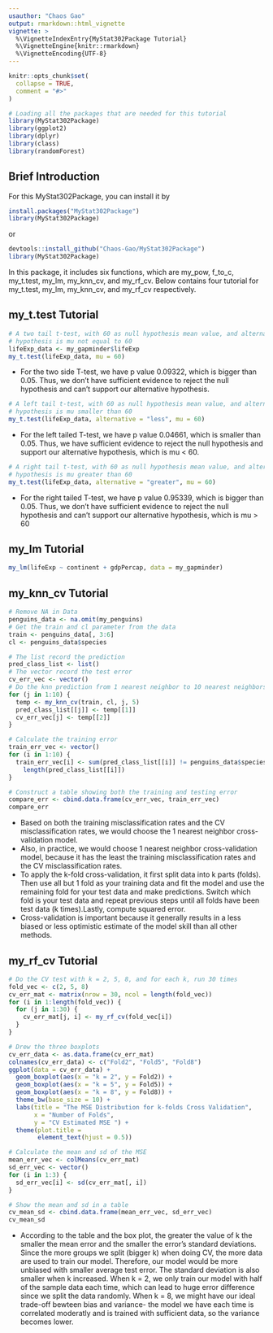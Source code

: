 ```yaml
---
usauthor: "Chaos Gao"
output: rmarkdown::html_vignette
vignette: >
  %\VignetteIndexEntry{MyStat302Package Tutorial}
  %\VignetteEngine{knitr::rmarkdown}
  %\VignetteEncoding{UTF-8}
---
```


```r
knitr::opts_chunk$set(
  collapse = TRUE,
  comment = "#>"
)
```

```r
# Loading all the packages that are needed for this tutorial
library(MyStat302Package)
library(ggplot2)
library(dplyr)
library(class)
library(randomForest)
```

## Brief Introduction
For this MyStat302Package, you can install it by
```r
install.packages("MyStat302Package")
library(MyStat302Package)
```
or
```r
devtools::install_github("Chaos-Gao/MyStat302Package")
library(MyStat302Package)
```
In this package, it includes six functions, which are my_pow, f_to_c, my_t.test, my_lm, my_knn_cv, and my_rf_cv. Below contains four tutorial for my_t.test, my_lm, my_knn_cv, and my_rf_cv respectively.

## my_t.test Tutorial

```r
# A two tail t-test, with 60 as null hypothesis mean value, and alternative 
# hypothesis is mu not equal to 60
lifeExp_data <- my_gapminder$lifeExp
my_t.test(lifeExp_data, mu = 60)
```

* For the two side T-test, we have p value 0.09322, which is bigger than 0.05. Thus, we don't have sufficient evidence to reject the null hypothesis and can't support our alternative hypothesis.

```r
# A left tail t-test, with 60 as null hypothesis mean value, and alternative 
# hypothesis is mu smaller than 60
my_t.test(lifeExp_data, alternative = "less", mu = 60)
```

* For the left tailed T-test, we have p value 0.04661, which is smaller than 0.05. Thus, we have sufficient evidence to reject the null hypothesis and support our alternative hypothesis, which is mu < 60.

```r
# A right tail t-test, with 60 as null hypothesis mean value, and alternative 
# hypothesis is mu greater than 60
my_t.test(lifeExp_data, alternative = "greater", mu = 60)
```

* For the right tailed T-test, we have p value 0.95339, which is bigger than 0.05. Thus, we don't have sufficient evidence to reject the null hypothesis and can't support our alternative hypothesis, which is mu > 60

## my_lm Tutorial

```r
my_lm(lifeExp ~ continent + gdpPercap, data = my_gapminder)
```

## my_knn_cv Tutorial

```r
# Remove NA in Data
penguins_data <- na.omit(my_penguins)
# Get the train and cl parameter from the data
train <- penguins_data[, 3:6]
cl <- penguins_data$species

# The list record the prediction
pred_class_list <- list()
# The vector record the test error
cv_err_vec <- vector()
# Do the knn prediction from 1 nearest neighbor to 10 nearest neighbors
for (j in 1:10) {
  temp <- my_knn_cv(train, cl, j, 5)
  pred_class_list[[j]] <- temp[[1]]
  cv_err_vec[j] <- temp[[2]]
}

# Calculate the training error
train_err_vec <- vector()
for (i in 1:10) {
  train_err_vec[i] <- sum(pred_class_list[[i]] != penguins_data$species) / 
    length(pred_class_list[[i]])
}

# Construct a table showing both the training and testing error
compare_err <- cbind.data.frame(cv_err_vec, train_err_vec)
compare_err
```
* Based on both the training misclassification rates and the CV misclassification rates, we would choose the 1 nearest neighbor cross-validation model.
* Also, in practice, we would choose 1 nearest neighbor cross-validation model, because it has the least the training misclassification rates and the CV misclassification rates.
* To apply the k-fold cross-validation, it first split data into k parts (folds). Then use all but 1 fold as your training data and fit the model and use the remaining fold for your test data and make predictions. Switch which fold is your test data and repeat previous steps until all folds have been test data (k times).Lastly, compute squared error.
* Cross-validation is important because it generally results in a less biased or less optimistic estimate of the model skill than all other methods.

## my_rf_cv Tutorial

```r
# Do the CV test with k = 2, 5, 8, and for each k, run 30 times
fold_vec <- c(2, 5, 8)
cv_err_mat <- matrix(nrow = 30, ncol = length(fold_vec))
for (i in 1:length(fold_vec)) {
  for (j in 1:30) {
    cv_err_mat[j, i] <- my_rf_cv(fold_vec[i])
  }
}
```

```r
# Drew the three boxplots
cv_err_data <- as.data.frame(cv_err_mat)
colnames(cv_err_data) <- c("Fold2", "Fold5", "Fold8")
ggplot(data = cv_err_data) + 
  geom_boxplot(aes(x = "k = 2", y = Fold2)) +
  geom_boxplot(aes(x = "k = 5", y = Fold5)) +
  geom_boxplot(aes(x = "k = 8", y = Fold8)) +
  theme_bw(base_size = 10) +
  labs(title = "The MSE Distribution for k-folds Cross Validation",
       x = "Number of Folds",
       y = "CV Estimated MSE ") +
  theme(plot.title =
        element_text(hjust = 0.5))
```

```r
# Calculate the mean and sd of the MSE
mean_err_vec <- colMeans(cv_err_mat)
sd_err_vec <- vector()
for (i in 1:3) {
  sd_err_vec[i] <- sd(cv_err_mat[, i])
}

# Show the mean and sd in a table
cv_mean_sd <- cbind.data.frame(mean_err_vec, sd_err_vec)
cv_mean_sd
```
* According to the table and the box plot, the greater the value of k the smaller the mean error and the smaller the error's standard deviations. Since the more groups we split (bigger k) when doing CV, the more data are used to train our model. Therefore, our model would be more unbiased with smaller average test error. The standard deviation is also smaller when k increased. When k = 2, we only train our model with half of the sample data each time, which can lead to huge error difference since we split the data randomly. When k = 8, we might have our ideal trade-off bewteen bias and variance- the model we have each time is correlated moderatly and is trained with sufficient data, so the variance becomes lower. 

